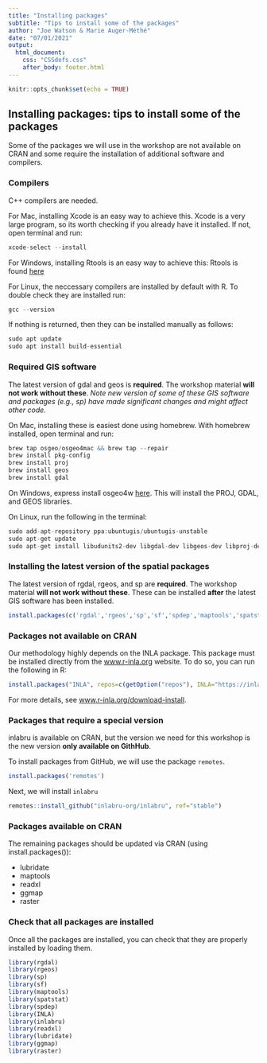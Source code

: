 ```yaml
---
title: "Installing packages"
subtitle: "Tips to install some of the packages"
author: "Joe Watson & Marie Auger-Méthé"
date: "07/01/2021"
output: 
  html_document:
    css: "CSSdefs.css"
    after_body: footer.html
---
```



```r
knitr::opts_chunk$set(echo = TRUE)
```

## Installing packages: tips to install some of the packages

Some of the packages we will use in the workshop are not available on CRAN and some require the installation of additional software and compilers.

### Compilers

C++ compilers are needed. 

For Mac, installing Xcode is an easy way to achieve this. Xcode is a very large program, so its worth checking if you already have it installed. If not, open terminal and run:

```r
xcode-select --install
```

For Windows, installing Rtools is an easy way to achieve this: Rtools is found [here](https://cran.r-project.org/bin/windows/Rtools/index.html)

For Linux, the neccessary compilers are installed by default with R. To double check they are installed run:

```r
gcc --version
```

If nothing is returned, then they can be installed manually as follows:

```r
sudo apt update
sudo apt install build-essential
```


### Required GIS software
The latest version of gdal and geos is **required**. The workshop material **will not work without these**.
*Note new version of some of these GIS software and packages (e.g., sp) have made significant changes and might affect other code.*

On Mac, installing these is easiest done using homebrew. With homebrew installed, open terminal and run:

```r
brew tap osgeo/osgeo4mac && brew tap --repair
brew install pkg-config
brew install proj
brew install geos
brew install gdal
```

On Windows, express install osgeo4w [here](https://trac.osgeo.org/osgeo4w/). This will install the PROJ, GDAL, and GEOS libraries.

On Linux, run the following in the terminal:
```r
sudo add-apt-repository ppa:ubuntugis/ubuntugis-unstable
sudo apt-get update
sudo apt-get install libudunits2-dev libgdal-dev libgeos-dev libproj-dev 
```


### Installing the latest version of the spatial packages

The latest version of rgdal, rgeos, and sp are **required**. The workshop material **will not work without these**. These can be installed **after** the latest GIS software has been installed.

```r
install.packages(c('rgdal','rgeos','sp','sf','spdep','maptools','spatstat'), dep=T)
```


### Packages not available on CRAN

Our methodology highly depends on the INLA package. This package must be installed directly from the [www.r-inla.org](https://www.r-inla.org) website. To do so, you can run the following in R:

```r
install.packages("INLA", repos=c(getOption("repos"), INLA="https://inla.r-inla-download.org/R/stable"), dep=TRUE)
```

For more details, see [www.r-inla.org/download-install](https://www.r-inla.org/download-install).


### Packages that require a special version

inlabru is available on CRAN, but the version we need for this workshop is the new version **only available on GithHub**.

To install packages from GitHub, we will use the package `remotes`.

```r
install.packages('remotes')
```

Next, we will install `inlabru`

```r
remotes::install_github("inlabru-org/inlabru", ref="stable")
```


### Packages available on CRAN

The remaining packages should be updated via CRAN (using install.packages()):

+ lubridate
+ maptools
+ readxl
+ ggmap
+ raster

### Check that all packages are installed

Once all the packages are installed, you can check that they are properly installed by loading them.

```r
library(rgdal)
library(rgeos)
library(sp)
library(sf)
library(maptools)
library(spatstat)
library(spdep)
library(INLA)
library(inlabru)
library(readxl)
library(lubridate)
library(ggmap)
library(raster)
```

